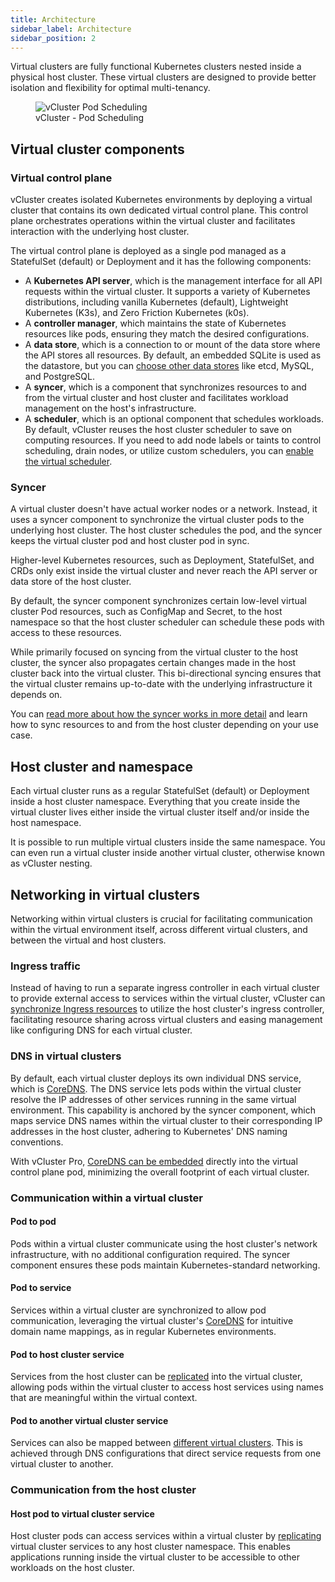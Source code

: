 ```yaml
---
title: Architecture
sidebar_label: Architecture
sidebar_position: 2
---
```




Virtual clusters are fully functional Kubernetes clusters nested inside a physical host cluster. These virtual clusters are designed to provide better isolation and flexibility for optimal multi-tenancy.

<figure>
<img
  src={require('@site/static/media/rebranding/vcluster-architecture.png').default}
  alt="vCluster Pod Scheduling"
 />
  <figcaption>vCluster - Pod Scheduling</figcaption>
</figure>

## Virtual cluster components

### Virtual control plane

vCluster creates isolated Kubernetes environments by deploying a virtual cluster that contains its own dedicated virtual control plane. This control plane orchestrates operations within the virtual cluster and facilitates interaction with the underlying host cluster.

The virtual control plane is deployed as a single pod managed as a StatefulSet (default) or Deployment and it has the following components:

- A **Kubernetes API server**, which is the management interface for all API requests within the virtual cluster. It supports a variety of Kubernetes distributions, including vanilla Kubernetes (default), Lightweight Kubernetes (K3s), and Zero Friction Kubernetes (k0s).
- A **controller manager**, which maintains the state of Kubernetes resources like pods, ensuring they match the desired configurations.
- A **data store**, which is a connection to or mount of the data store where the API stores all resources. By default, an embedded SQLite is used as the datastore, but you can [choose other data stores](../configure/vcluster-yaml/control-plane/components/backing-store/) like etcd, MySQL, and PostgreSQL.
- A **syncer**, which is a component that synchronizes resources to and from the virtual cluster and host cluster and facilitates  workload management on the host's infrastructure.
- A **scheduler**, which is an optional component that schedules workloads. By default, vCluster reuses the host cluster scheduler to save on computing resources. If you need to add node labels or taints to control scheduling, drain nodes, or utilize custom schedulers, you can [enable the virtual scheduler](../configure/vcluster-yaml/control-plane/other/advanced/virtual-scheduler).

### Syncer

A virtual cluster doesn't have actual worker nodes or a network. Instead, it uses a syncer component to synchronize the virtual cluster pods to the underlying host cluster. The host cluster schedules the pod, and the syncer keeps the virtual cluster pod and host cluster pod in sync.

Higher-level Kubernetes resources, such as Deployment, StatefulSet, and CRDs only exist inside the virtual cluster and never reach the API server or data store of the host cluster.

By default, the syncer component synchronizes certain low-level virtual cluster Pod resources, such as ConfigMap and Secret, to the host namespace so that the host cluster scheduler can schedule these pods with access to these resources.

While primarily focused on syncing from the virtual cluster to the host cluster, the syncer also propagates certain changes made in the host cluster back into the virtual cluster. This bi-directional syncing ensures that the virtual cluster remains up-to-date with the underlying infrastructure it depends on.

You can [read more about how the syncer works in more detail](../configure/vcluster-yaml/sync/) and learn how to sync resources to and from the host cluster depending on your use case.


## Host cluster and namespace

Each virtual cluster runs as a regular StatefulSet (default) or Deployment inside a host cluster namespace. Everything that you create inside the virtual cluster lives either inside the virtual cluster itself and/or inside the host namespace.

It is possible to run multiple virtual clusters inside the same namespace. You can even run a virtual cluster inside another virtual cluster, otherwise known as vCluster nesting.

<!-- vale off -->

## Networking in virtual clusters

Networking within virtual clusters is crucial for facilitating communication within the virtual environment itself, across different virtual clusters, and between the virtual and host clusters.

### Ingress traffic

Instead of having to run a separate ingress controller in each virtual cluster to provide external access to services within the virtual cluster, vCluster can [synchronize Ingress resources](../configure/vcluster-yaml/sync/to-host/networking/ingresses) to utilize the host cluster's ingress controller, facilitating resource sharing across virtual clusters and easing management like configuring DNS for each virtual cluster.

### DNS in virtual clusters

By default, each virtual cluster deploys its own individual DNS service, which is [CoreDNS](../configure/vcluster-yaml/control-plane/components/coredns). The DNS service lets pods within the virtual cluster resolve the IP addresses of other services running in the same virtual environment. This capability is anchored by the syncer component, which maps service DNS names within the virtual cluster to their corresponding IP addresses in the host cluster, adhering to Kubernetes' DNS naming conventions.

With vCluster Pro, [CoreDNS can be embedded](../configure/vcluster-yaml/control-plane/components/coredns) directly into the virtual control plane pod, minimizing the overall footprint of each virtual cluster.

### Communication within a virtual cluster

#### Pod to pod

Pods within a virtual cluster communicate using the host cluster's network infrastructure, with no additional configuration required. The syncer component ensures these pods maintain Kubernetes-standard networking.

#### Pod to service

Services within a virtual cluster are synchronized to allow pod communication, leveraging the virtual cluster's [CoreDNS](../configure/vcluster-yaml/control-plane/components/coredns) for intuitive domain name mappings, as in regular Kubernetes environments.

#### Pod to host cluster service

Services from the host cluster can be [replicated](../configure/vcluster-yaml/networking/replicate-services) into the virtual cluster, allowing pods within the virtual cluster to access host services using names that are meaningful within the virtual context.

#### Pod to another virtual cluster service

Services can also be mapped between [different virtual clusters](../configure/vcluster-yaml/networking/resolve-dns.mdx). This is achieved through DNS configurations that direct service requests from one virtual cluster to another.

### Communication from the host cluster

#### Host pod to virtual cluster service

Host cluster pods can access services within a virtual cluster by [replicating](../configure/vcluster-yaml/networking/replicate-services#virtual-cluster-to-host-cluster) virtual cluster services to any host cluster namespace. This enables applications running inside the virtual cluster to be accessible to other workloads on the host cluster.
